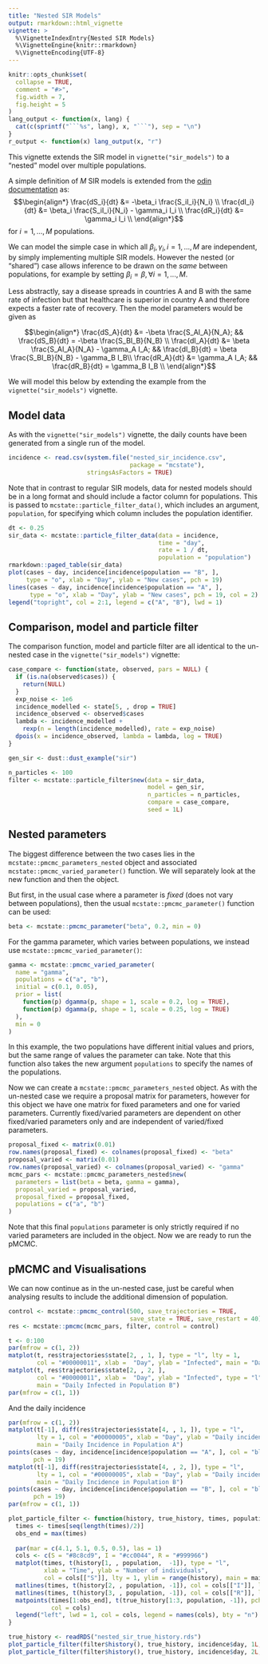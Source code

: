 ```yaml
---
title: "Nested SIR Models"
output: rmarkdown::html_vignette
vignette: >
  %\VignetteIndexEntry{Nested SIR Models}
  %\VignetteEngine{knitr::rmarkdown}
  %\VignetteEncoding{UTF-8}
---
```


```r
knitr::opts_chunk$set(
  collapse = TRUE,
  comment = "#>",
  fig.width = 7,
  fig.height = 5
)
lang_output <- function(x, lang) {
  cat(c(sprintf("```%s", lang), x, "```"), sep = "\n")
}
r_output <- function(x) lang_output(x, "r")
```

This vignette extends the SIR model in `vignette("sir_models")` to a "nested" model over multiple populations. 

A simple definition of $M$ SIR models is extended from the [odin documentation](https://mrc-ide.github.io/odin/articles/discrete.html) as:
$$\begin{align*}
\frac{dS_i}{dt} &= -\beta_i \frac{S_iI_i}{N_i} \\
\frac{dI_i}{dt} &= \beta_i \frac{S_iI_i}{N_i} - \gamma_i I_i \\
\frac{dR_i}{dt} &= \gamma_i I_i \\
\end{align*}$$
for $i = 1,...,M$ populations.

We can model the simple case in which all $\beta_i, \gamma_i, i = 1,...,M$ are independent, by simply implementing multiple SIR models. However the nested (or "shared") case allows inference to be drawn on the *same* between populations, for example by setting $\beta_i = \beta, \forall i = 1,...,M$. 

Less abstractly, say a disease spreads in countries A and B with the same rate of infection but that healthcare is superior in country A and therefore expects a faster rate of recovery. Then the model parameters would be given as

$$\begin{align*}
\frac{dS_A}{dt} &= -\beta \frac{S_AI_A}{N_A}; &&
\frac{dS_B}{dt} = -\beta \frac{S_BI_B}{N_B} \\
\frac{dI_A}{dt} &= \beta \frac{S_AI_A}{N_A} - \gamma_A I_A; &&
\frac{dI_B}{dt} = \beta \frac{S_BI_B}{N_B} - \gamma_B I_B\\
\frac{dR_A}{dt} &= \gamma_A I_A; &&
\frac{dR_B}{dt} = \gamma_B I_B \\
\end{align*}$$

We will model this below by extending the example from the `vignette("sir_models")` vignette.

## Model data

As with the `vignette("sir_models")` vignette, the daily counts have been generated from a single run of the model.

```r
incidence <- read.csv(system.file("nested_sir_incidence.csv",
                                  package = "mcstate"),
                      stringsAsFactors = TRUE)
```

Note that in contrast to regular SIR models, data for nested models should be in a long format and should include a factor column for populations. This is passed to `mcstate::particle_filter_data()`, which includes an argument, `population`, for specifying which column includes the population identifier. 

```r
dt <- 0.25
sir_data <- mcstate::particle_filter_data(data = incidence,
                                          time = "day",
                                          rate = 1 / dt,
                                          population = "population")
rmarkdown::paged_table(sir_data)
plot(cases ~ day, incidence[incidence$population == "B", ],
     type = "o", xlab = "Day", ylab = "New cases", pch = 19)
lines(cases ~ day, incidence[incidence$population == "A", ],
      type = "o", xlab = "Day", ylab = "New cases", pch = 19, col = 2)
legend("topright", col = 2:1, legend = c("A", "B"), lwd = 1)
```

## Comparison, model and particle filter

The comparison function, model and particle filter are all identical to the un-nested case in the `vignette("sir_models")` vignette:

```r
case_compare <- function(state, observed, pars = NULL) {
  if (is.na(observed$cases)) {
    return(NULL)
  }
  exp_noise <- 1e6
  incidence_modelled <- state[5, , drop = TRUE]
  incidence_observed <- observed$cases
  lambda <- incidence_modelled +
    rexp(n = length(incidence_modelled), rate = exp_noise)
  dpois(x = incidence_observed, lambda = lambda, log = TRUE)
}

gen_sir <- dust::dust_example("sir")

n_particles <- 100
filter <- mcstate::particle_filter$new(data = sir_data,
                                       model = gen_sir,
                                       n_particles = n_particles,
                                       compare = case_compare,
                                       seed = 1L)
```


## Nested parameters

The biggest difference between the two cases lies in the `mcstate::pmcmc_parameters_nested` object and associated `mcstate::pmcmc_varied_parameter()` function. We will separately look at the new function and then the object.

But first, in the usual case where a parameter is *fixed* (does not vary between populations), then the usual `mcstate::pmcmc_parameter()` function can be used:

```r
beta <- mcstate::pmcmc_parameter("beta", 0.2, min = 0)
```

For the gamma parameter, which varies between populations, we instead use `mcstate::pmcmc_varied_parameter()`:

```r
gamma <- mcstate::pmcmc_varied_parameter(
  name = "gamma",
  populations = c("a", "b"),
  initial = c(0.1, 0.05),
  prior = list(
    function(p) dgamma(p, shape = 1, scale = 0.2, log = TRUE),
    function(p) dgamma(p, shape = 1, scale = 0.25, log = TRUE)
  ),
  min = 0
)
```

In this example, the two populations have different initial values and priors, but the same range of values the parameter can take.
Note that this function also takes the new argument `populations` to specify the names of the populations.

Now we can create a `mcstate::pmcmc_parameters_nested` object.
As with the un-nested case we require a proposal matrix for parameters, however for this object we have one matrix for fixed parameters and one for varied parameters.
Currently fixed/varied parameters are dependent on other fixed/varied parameters only and are independent of varied/fixed parameters.

```r
proposal_fixed <- matrix(0.01)
row.names(proposal_fixed) <- colnames(proposal_fixed) <- "beta"
proposal_varied <- matrix(0.01)
row.names(proposal_varied) <- colnames(proposal_varied) <- "gamma"
mcmc_pars <- mcstate::pmcmc_parameters_nested$new(
  parameters = list(beta = beta, gamma = gamma),
  proposal_varied = proposal_varied,
  proposal_fixed = proposal_fixed,
  populations = c("a", "b")
)
```

Note that this final `populations` parameter is only strictly required if no varied parameters are included in the object. Now we are ready to run the pMCMC.


## pMCMC and Visualisations


We can now continue as in the un-nested case, just be careful when analysing results to include the additional dimension of population.

```r
control <- mcstate::pmcmc_control(500, save_trajectories = TRUE,
                                  save_state = TRUE, save_restart = 40)
res <- mcstate::pmcmc(mcmc_pars, filter, control = control)
```


```r
t <- 0:100
par(mfrow = c(1, 2))
matplot(t, res$trajectories$state[2, , 1, ], type = "l", lty = 1,
        col = "#00000011", xlab =  "Day", ylab = "Infected", main = "Daily Infected in Population A")
matplot(t, res$trajectories$state[2, , 2, ],
        col = "#00000011", xlab =  "Day", ylab = "Infected", type = "l", lty = 1,
        main = "Daily Infected in Population B")
par(mfrow = c(1, 1))
```

And the daily incidence

```r
par(mfrow = c(1, 2))
matplot(t[-1], diff(res$trajectories$state[4, , 1, ]), type = "l",
        lty = 1, col = "#00000005", xlab = "Day", ylab = "Daily incidence",
        main = "Daily Incidence in Population A")
points(cases ~ day, incidence[incidence$population == "A", ], col = "blue",
       pch = 19)
matplot(t[-1], diff(res$trajectories$state[4, , 2, ]), type = "l",
        lty = 1, col = "#00000005", xlab = "Day", ylab = "Daily incidence",
        main = "Daily Incidence in Population B")
points(cases ~ day, incidence[incidence$population == "B", ], col = "blue",
       pch = 19)
par(mfrow = c(1, 1))
```

```r
plot_particle_filter <- function(history, true_history, times, population, main) {
  times <- times[seq(length(times)/2)]
  obs_end = max(times)
  
  par(mar = c(4.1, 5.1, 0.5, 0.5), las = 1)
  cols <- c(S = "#8c8cd9", I = "#cc0044", R = "#999966")
  matplot(times, t(history[1, , population,  -1]), type = "l",
          xlab = "Time", ylab = "Number of individuals",
          col = cols[["S"]], lty = 1, ylim = range(history), main = main)
  matlines(times, t(history[2, , population, -1]), col = cols[["I"]], lty = 1)
  matlines(times, t(history[3, , population, -1]), col = cols[["R"]], lty = 1)
  matpoints(times[1:obs_end], t(true_history[1:3, population, -1]), pch = 19,
            col = cols)
  legend("left", lwd = 1, col = cols, legend = names(cols), bty = "n")
}

true_history <- readRDS("nested_sir_true_history.rds")
plot_particle_filter(filter$history(), true_history, incidence$day, 1L, "Population A")
plot_particle_filter(filter$history(), true_history, incidence$day, 2L, "Population B")
```
